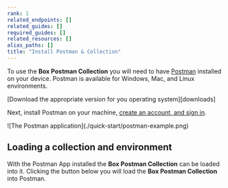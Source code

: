 ```yaml
---
rank: 1
related_endpoints: []
related_guides: []
required_guides: []
related_resources: []
alias_paths: []
title: "Install Postman & Collection"
---
```

To use the **Box Postman Collection** you will need to have
[Postman][postman] installed on your device.
Postman is available for Windows, Mac, and Linux environments.

<Trigger option='postman.downloaded' value='win32,win64,osx,linux64'>
  [Download the appropriate version for you operating system][downloads]
</Trigger>

Next, install Postman on your machine, [create an account, and sign in][register].

<ImageFrame border center>
  ![The Postman application](./quick-start/postman-example.png)
</ImageFrame>

## Loading a collection and environment

With the Postman App installed the **Box Postman Collection** can be loaded into
it. Clicking the button below you will load the **Box Postman
Collection** into Postman.

<Postman anonymous />

[register]: https://identity.getpostman.com/signup
[postman]: https://getpostman.com
[downloads]: https://www.postman.com/downloads/

